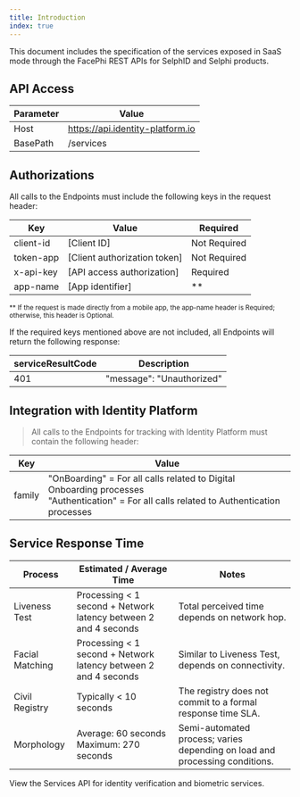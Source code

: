 ```yaml
---
title: Introduction
index: true
---
```


This document includes the specification of the services exposed in SaaS mode through the FacePhi REST APIs for SelphID and Selphi products.

## API Access

| Parameter | Value |
|-----------|--------|
| Host | https://api.identity-platform.io |
| BasePath | /services |

## Authorizations

All calls to the Endpoints must include the following keys in the request header:

| Key | Value | Required |
|-----|-------|----------|
| client-id | [Client ID] | Not Required |
| token-app | [Client authorization token] | Not Required |
| x-api-key | [API access authorization] | Required |
| app-name | [App identifier] | ** |

<small>** If the request is made directly from a mobile app, the app-name header is Required; otherwise, this header is Optional.</small>

If the required keys mentioned above are not included, all Endpoints will return the following response:

| serviceResultCode | Description |
|-------------------|-------------|
| 401 | "message": "Unauthorized" |

## Integration with Identity Platform

> All calls to the Endpoints for tracking with Identity Platform must contain the following header:

| Key | Value |
|-----|-------|
| family | "OnBoarding" = For all calls related to Digital Onboarding processes<br/>"Authentication" = For all calls related to Authentication processes |

## Service Response Time

| Process | Estimated / Average Time | Notes |
|---------|-------------------------|-------|
| Liveness Test | Processing < 1 second + Network latency between 2 and 4 seconds | Total perceived time depends on network hop. |
| Facial Matching | Processing < 1 second + Network latency between 2 and 4 seconds | Similar to Liveness Test, depends on connectivity. |
| Civil Registry | Typically < 10 seconds | The registry does not commit to a formal response time SLA. |
| Morphology | Average: 60 seconds<br/>Maximum: 270 seconds | Semi-automated process; varies depending on load and processing conditions. |

View the Services API for identity verification and biometric services.